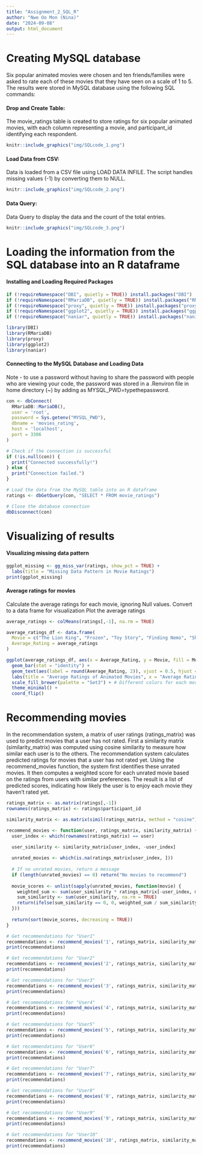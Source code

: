 ---
title: "Assignment_2_SQL_R"
author: "Nwe Oo Mon (Nina)"
date: "2024-09-08"
output: html_document
---
# Creating MySQL database
Six popular animated movies were chosen and ten friends/families were asked to rate each of these movies that they have seen on a scale of 1 to 5. The results were stored in MySQL database using the following SQL commands:

#### Drop and Create Table: 
The movie_ratings table is created to store ratings for six popular animated movies, with each column representing a movie, and participant_id identifying each respondent.

```{r sqlcode-1, echo=FALSE, results="asis"}
knitr::include_graphics("img/SQLcode_1.png")
```

#### Load Data from CSV: 
Data is loaded from a CSV file using LOAD DATA INFILE. The script handles missing values (-1) by converting them to NULL.

```{r sqlcode-2, echo=FALSE, results="asis"}
knitr::include_graphics("img/SQLcode_2.png")
```

#### Data Query: 
Data Query to display the data and the count of the total entries.

```{r sqlcode-3, echo=FALSE, results="asis"}
knitr::include_graphics("img/SQLcode_3.png")
```

# Loading the information from the SQL database into an R dataframe

#### Installing and Loading Required Packages
```{r setup}
if (!requireNamespace("DBI", quietly = TRUE)) install.packages("DBI")
if (!requireNamespace("RMariaDB", quietly = TRUE)) install.packages("RMariaDB")
if (!requireNamespace("proxy", quietly = TRUE)) install.packages("proxy")
if (!requireNamespace("ggplot2", quietly = TRUE)) install.packages("ggplot2")
if (!requireNamespace("naniar", quietly = TRUE)) install.packages("naniar")

library(DBI)
library(RMariaDB)
library(proxy)
library(ggplot2)
library(naniar)
```

#### Connecting to the MySQL Database and Loading Data

Note - to use a password without having to share the password with people who are viewing your code, the password was stored in a .Renviron file in home directory (~) by adding as MYSQL_PWD=typethepassword.


```{r connect-to-mysql, echo=TRUE, message=FALSE, warning=FALSE}

con <- dbConnect(
  RMariaDB::MariaDB(),
  user = 'root',               
  password = Sys.getenv("MYSQL_PWD"),    
  dbname = 'movies_rating',     
  host = 'localhost',           
  port = 3306                   
)

# Check if the connection is successful
if (!is.null(con)) {
  print("Connected successfully!")
} else {
  print("Connection failed.")
}

# Load the data from the MySQL table into an R dataframe
ratings <- dbGetQuery(con, "SELECT * FROM movie_ratings")

# Close the database connection
dbDisconnect(con)
```
# Visualizing of results

#### Visualizing missing data pattern

```{r missing_var}
ggplot_missing <- gg_miss_var(ratings, show_pct = TRUE) + 
  labs(title = "Missing Data Pattern in Movie Ratings")
print(ggplot_missing)
```

#### Average ratings for movies
Calculate the average ratings for each movie, ignoring Null values.
Convert to a data frame for visualization
Plot the average ratings

```{r average_ratings}
average_ratings <- colMeans(ratings[,-1], na.rm = TRUE)

average_ratings_df <- data.frame(
  Movie = c("The Lion King", "Frozen", "Toy Story", "Finding Nemo", "Shrek", "Spirited Away"),
  Average_Rating = average_ratings
)

ggplot(average_ratings_df, aes(x = Average_Rating, y = Movie, fill = Movie)) +
  geom_bar(stat = "identity") +
  geom_text(aes(label = round(Average_Rating, 2)), vjust = 0.5, hjust = -0.2, size = 4) + # Data labels
  labs(title = "Average Ratings of Animated Movies", x = "Average Rating", y = "Movie") +
  scale_fill_brewer(palette = "Set3") + # Different colors for each movie
  theme_minimal() +
  coord_flip()
```

# Recommending movies

In the recommendation system, a matrix of user ratings (ratings_matrix) was used to predict movies that a user has not rated. First a similarity matrix (similarity_matrix) was computed using cosine similarity to measure how similar each user is to the others. The recommendation system calculates predicted ratings for movies that a user has not rated yet. Using the recommend_movies function, the system first identifies these unrated movies. It then computes a weighted score for each unrated movie based on the ratings from users with similar preferences. The result is a list of predicted scores, indicating how likely the user is to enjoy each movie they haven't rated yet.

```{r recommendations, results='asis'}
ratings_matrix <- as.matrix(ratings[,-1])  
rownames(ratings_matrix) <- ratings$participant_id

similarity_matrix <- as.matrix(simil(ratings_matrix, method = "cosine"))

recommend_movies <- function(user, ratings_matrix, similarity_matrix) {
  user_index <- which(rownames(ratings_matrix) == user)

  user_similarity <- similarity_matrix[user_index, -user_index]
  
  unrated_movies <- which(is.na(ratings_matrix[user_index, ]))
  
  # If no unrated movies, return a message
  if (length(unrated_movies) == 0) return("No movies to recommend")
  
  movie_scores <- unlist(sapply(unrated_movies, function(movie) {
    weighted_sum <- sum(user_similarity * ratings_matrix[-user_index, movie], na.rm = TRUE)
    sum_similarity <- sum(user_similarity, na.rm = TRUE)
    return(ifelse(sum_similarity == 0, 0, weighted_sum / sum_similarity))
  }))
  
  return(sort(movie_scores, decreasing = TRUE))
}
```

```{r recommendations_user1, results='asis'}
# Get recommendations for "User1"
recommendations <- recommend_movies('1', ratings_matrix, similarity_matrix)
print(recommendations)
```

```{r recommendations_user2, results='asis'}
# Get recommendations for "User2"
recommendations <- recommend_movies('2', ratings_matrix, similarity_matrix)
print(recommendations)
```

```{r recommendations_user3, results='asis'}
# Get recommendations for "User3"
recommendations <- recommend_movies('3', ratings_matrix, similarity_matrix)
print(recommendations)
```

```{r recommendations_user4, results='asis'}
# Get recommendations for "User4"
recommendations <- recommend_movies('4', ratings_matrix, similarity_matrix)
print(recommendations)
```

```{r recommendations_user5, results='asis'}
# Get recommendations for "User5"
recommendations <- recommend_movies('5', ratings_matrix, similarity_matrix)
print(recommendations)
```

```{r recommendations_user6, results='asis'}
# Get recommendations for "User6"
recommendations <- recommend_movies('6', ratings_matrix, similarity_matrix)
print(recommendations)
```

```{r recommendations_user7, results='asis'}
# Get recommendations for "User7"
recommendations <- recommend_movies('7', ratings_matrix, similarity_matrix)
print(recommendations)
```

```{r recommendations_user8, results='asis'}
# Get recommendations for "User8"
recommendations <- recommend_movies('8', ratings_matrix, similarity_matrix)
print(recommendations)
```

```{r recommendations_user9, results='asis'}
# Get recommendations for "User9"
recommendations <- recommend_movies('9', ratings_matrix, similarity_matrix)
print(recommendations)
```

```{r recommendations_user10, results='asis'}
# Get recommendations for "User10"
recommendations <- recommend_movies('10', ratings_matrix, similarity_matrix)
print(recommendations)
```




